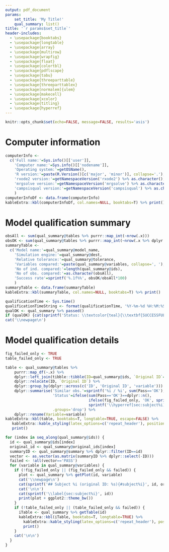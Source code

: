 ```yaml
---
output: pdf_document
params: 
    set_title: 'My Title!'
    qual_summary: list()
title: '`r params$set_title`'
header-includes:
  - \usepackage{booktabs}
  - \usepackage{longtable}
  - \usepackage{array}
  - \usepackage{multirow}
  - \usepackage{wrapfig}
  - \usepackage{float}
  - \usepackage{colortbl}
  - \usepackage{pdflscape}
  - \usepackage{tabu}
  - \usepackage{threeparttable}
  - \usepackage{threeparttablex}
  - \usepackage[normalem]{ulem}
  - \usepackage{makecell}
  - \usepackage{xcolor}
  - \usepackage{titling}
  - \usepackage{hyperref}
---
```

```r
knitr::opts_chunk$set(echo=FALSE, message=FALSE, results='asis')
```

# Computer information

```r
computerInfo <-
  c('Full name:'=Sys.info()[['user']],
    'Computer name:'=Sys.info()[['nodename']],
    'Operating system:'=getOSName(),
    'R version:'=paste(R.Version()[c('major', 'minor')], collapse='.'),
    'rxode2 version:'=getNamespaceVersion('rxode2') %>% as.character(),
    'mrgsolve version:'=getNamespaceVersion('mrgsolve') %>% as.character(),
    'campsisqual version:'=getNamespaceVersion('campsisqual') %>% as.character()
    )
computerInfoDf <- data.frame(computerInfo)
kableExtra::kbl(computerInfoDf, col.names=NULL, booktabs=T) %>% print()
```

# Model qualification summary

```r
obsAll <- sum(qual_summary@tables %>% purrr::map_int(~nrow(.x)))
obsOK <- sum(qual_summary@tables %>% purrr::map_int(~nrow(.x %>% dplyr::filter(Pass=='OK'))))
summaryTable <-
  c('Model name:'=qual_summary@model_name,
    'Simulation engine:'=qual_summary@dest,
    'Relative tolerance:'=qual_summary@tolerance,
    'Variables compared:'=paste(qual_summary@variables, collapse=', '),
    'No of ind. compared:'=length(qual_summary@ids),
    'No of obs. compared:'=as.character(obsAll),
    'Success rate'=sprintf('%.1f%%', obsOK/obsAll*100)
    )
summaryTable <- data.frame(summaryTable)
kableExtra::kbl(summaryTable, col.names=NULL, booktabs=T) %>% print()
```
\vspace{8pt}

```r
qualificationTime <- Sys.time()
qualificationTimeString <- format(qualificationTime, '%Y-%m-%d %H:%M:%S')
qualOK <- qual_summary %>% passed()
if (qualOK) {cat(sprintf('Status: \\textcolor{teal}{\\textbf{SUCCESSFUL}} on %s', qualificationTimeString))} else {cat(sprintf('Status: \\textcolor{red}{\\textbf{FAIL}} on %s', qualificationTimeString))}
cat('\\newpage\n')
```

# Model qualification details

```r
fig_failed_only <- TRUE
table_failed_only <- TRUE

table <- qual_summary@tables %>%
    purrr::map_df(~.x) %>%
    dplyr::left_join(tibble::tibble(ID=qual_summary@ids, `Original ID`=qual_summary@original_ids), by='ID') %>%
    dplyr::relocate(ID, `Original ID`) %>%
    dplyr::group_by(dplyr::across(c('ID', 'Original ID', 'variable'))) %>%
    dplyr::summarise('Similar obs.'=sprintf('%i / %i', sum(Pass=='OK'), dplyr::n()),
                     'Status'=ifelse(sum(Pass=='OK')==dplyr::n(),
                                     ifelse(fig_failed_only, 'OK', sprintf('\\hyperref[sec:subject%i]{OK}', ID)),
                                     sprintf('\\hyperref[sec:subject%i]{NOK}', ID)),
                     .groups='drop') %>%
    dplyr::rename(Variable=variable)
kableExtra::kbl(table, booktabs=T, longtable=TRUE, escape=FALSE) %>%
   kableExtra::kable_styling(latex_options=c('repeat_header'), position='left') %>%
   print()
```

```r

for (index in seq_along(qual_summary@ids)) {
  id <- qual_summary@ids[index]
  original_id <- qual_summary@original_ids[index]
  summaryID <- qual_summary@summary %>% dplyr::filter(ID==id)
  vector <- as.vector(as.matrix(summaryID %>% dplyr::select(-ID)))
  failed <- !all(vector=='PASS')
  for (variable in qual_summary@variables) {
    if (!fig_failed_only || (fig_failed_only && failed)) {
      plot <- qual_summary %>% getPlot(id, variable)
      cat('\\newpage\n')
      cat(sprintf('## Subject %i (original ID: %s){#subject%i}', id, original_id, id))
      cat('\n\n')
      cat(sprintf('\\label{sec:subject%i}', id))
      print(plot + ggplot2::theme_bw())
    }
    if (!table_failed_only || (table_failed_only && failed)) {
      iTable <- qual_summary %>% getTable(id)
      kableExtra::kbl(iTable, booktabs=T, longtable=TRUE) %>%
        kableExtra::kable_styling(latex_options=c('repeat_header'), position='left') %>%
        print()
    }
    cat('\n\n')
  }
}
```

